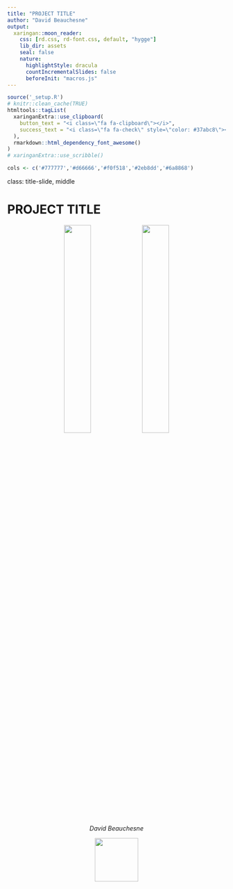 ```yaml
---
title: "PROJECT TITLE"
author: "David Beauchesne"
output:
  xaringan::moon_reader:
    css: [rd.css, rd-font.css, default, "hygge"]
    lib_dir: assets
    seal: false
    nature:
      highlightStyle: dracula
      countIncrementalSlides: false
      beforeInit: "macros.js"
---
```


```r
source('_setup.R')
# knitr::clean_cache(TRUE)
htmltools::tagList(
  xaringanExtra::use_clipboard(
    button_text = "<i class=\"fa fa-clipboard\"></i>",
    success_text = "<i class=\"fa fa-check\" style=\"color: #37abc8\"></i>",
  ),
  rmarkdown::html_dependency_font_awesome()
)
# xaringanExtra::use_scribble()

cols <- c('#777777','#d66666','#f0f518','#2eb8dd','#6a8868')
```


class: title-slide, middle


# PROJECT TITLE

<span class="br2"></span>

<center>
<a href ="report/index.html"><img src="figures/report.png" width="35%"></a>
<a href ="webinar/index.html"><img src="figures/webinar.png" width="35%"></a>
</img></center>

<center>
<!-- <a href ="https://github.com/Ecosystem-Assessments/nceadfo/"><img src="figures/nceadfo.png" width="35%"></a> -->
<!-- <a href ="https://david-beauchesne.shinyapps.io/edriversapp_dev/"><img src="figures/eDrivers.png" width="35%"></a> -->
</img></center>

<span class="br2"></span>

<center><i>David Beauchesne</i></center>

<span class="br2"></span>

<center>
<a href="https://insileco.io/"><img src="figures/insileco_logo256.png" width="100px"></img></a>
<!-- &nbsp;&nbsp;&nbsp;&nbsp;&nbsp;&nbsp;&nbsp;&nbsp;&nbsp;&nbsp; -->
<!-- <img src="figures/labo_benthos.png" width="50px"></img> -->
<!-- &nbsp;&nbsp;&nbsp;&nbsp;&nbsp;
<img src="figures/Transport-Canada.png" width="10%"></img> -->
</center>

